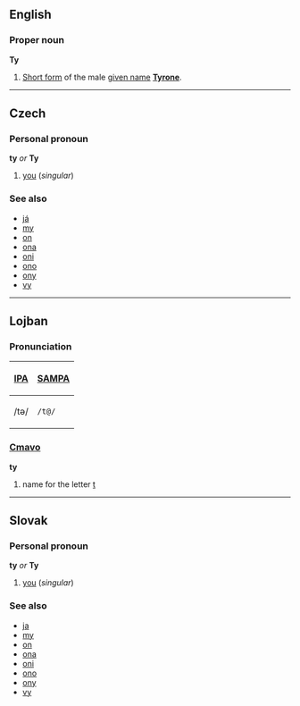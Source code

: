 ==English==
===Proper noun===
'''Ty'''

#[[Short form]] of the male [[given name]] '''[[Tyrone]]'''.

----
==Czech==
===Personal pronoun===
'''ty''' ''or'' '''Ty'''

#[[you]] (''singular'')

===See also===
*[[já]]
*[[my#Czech|my]]
*[[on#Czech|on]]
*[[ona]]
*[[oni]]
*[[ono]]
*[[ony]]
*[[vy]]

----
==Lojban==
===Pronunciation===
{| border=1 cellpadding=5
! [[w:International Phonetic Alphabet|IPA]] !! [[w:SAMPA|SAMPA]]
|-
| /tə/ || <tt>/t@/</tt>
|}

===[[Cmavo]]===
'''ty'''
# name for the letter [[t]]

----
==Slovak==
===Personal pronoun===
'''ty''' ''or'' '''Ty'''

#[[you]] (''singular'')

===See also===
*[[ja#Slovak|ja]]
*[[my#Slovak|my]]
*[[on#Slovak|on]]
*[[ona]]
*[[oni]]
*[[ono]]
*[[ony]]
*[[vy]]
